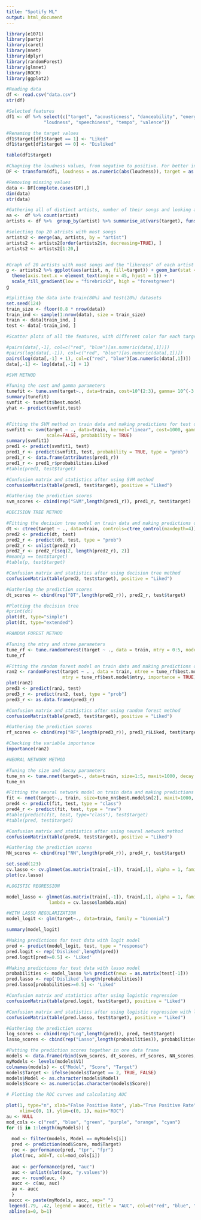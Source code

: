 ```yaml
---
title: "Spotify ML"
output: html_document
---
```


```r
library(e1071)
library(party)
library(caret)
library(nnet)
library(dplyr)
library(randomForest)
library(glmnet)
library(ROCR)
library(ggplot2)
```

```r
#Reading data
df <- read.csv("data.csv")
str(df)

#Selected features
df1 <- df %>% select(c("target", "acousticness", "danceability", "energy", "instrumentalness", "liveness",
              "loudness", "speechiness", "tempo", "valence"))

#Renaming the target values
df1$target[df1$target == 1] <- "Liked"
df1$target[df1$target == 0] <- "Disliked"

table(df1$target)

#Chagning the loudness values, from negative to positive. For better interpretation
DF <- transform(df1, loudness = as.numeric(abs(loudness)), target = as.factor(target))

#Removing missing values
data <- DF[complete.cases(DF),] 
dim(data)
str(data)

```
```r
#Gathering all of distinct artists, number of their songs and looking at what is the average value of target
aa <-  df %>% count(artist)
artists <- df %>%  group_by(artist) %>% summarise_at(vars(target), funs(mean))

#selecting top 20 atrists with most songs
artists2 <- merge(aa, artists, by = "artist")
artists2 <- artists2[order(artists2$n, decreasing=TRUE), ]
artists2 <- artists2[1:20,]


#Graph of 20 artists with most songs and the "likeness" of each artist
g <- artists2 %>% ggplot(aes(artist, n, fill=target)) + geom_bar(stat = "identity") +
  theme(axis.text.x = element_text(angle = 45, hjust = 1)) + 
  scale_fill_gradient(low = "firebrick3", high = "forestgreen")
g
```


```r
#Splitting the data into train(80%) and test(20%) datasets
set.seed(124)
train_size <- floor(0.8 * nrow(data))
train_ind <- sample(1:nrow(data), size = train_size)
train <- data[train_ind, ]
test <- data[-train_ind, ]

#Scatter plots of all the features, with different color for each target

#pairs(data[,-1], col=c("red", "blue")[as.numeric(data[,1])])
#pairs(log(data[,-1]), col=c("red", "blue")[as.numeric(data[,1])])
pairs(log(data[,-1] + 1), col=c("red", "blue")[as.numeric(data[,1])])
data[,-1] <- log(data[,-1] + 1)

```

```r
#SVM METHOD

#Tuning the cost and gamma parameters
tunefit <- tune.svm(target~., data=train, cost=10^(2:3), gamma= 10^(-3:-1))
summary(tunefit)
svmfit <- tunefit$best.model
yhat <- predict(svmfit,test)


#Fitting the SVM method on train data and making predictions for test data
svmfit1 <- svm(target ~ ., data=train, kernel="linear", cost=1000, gamma = tunefit$best.model$gamma,
               scale=FALSE, probability = TRUE)
summary(svmfit1)
pred1 <- predict(svmfit1, test)
pred1_r <- predict(svmfit1, test, probability = TRUE, type = "prob")
pred1_r <- data.frame(attributes(pred1_r))
pred1_r <- pred1_r$probabilities.Liked
#table(pred1, test$target)

#Confusion matrix and statistics after using SVM method 
confusionMatrix(table(pred1, test$target), positive = "Liked")

#Gathering the prediction scores
svm_scores <- cbind(rep("SVM",length(pred1_r)), pred1_r, test$target)

```

```r
#DECISION TREE METHOD

#Fitting the decision tree model on train data and making predictions on test data
dt <- ctree(target ~ ., data=train, controls=ctree_control(maxdepth=4))
pred2 <- predict(dt, test)
pred2_r <- predict(dt, test, type = "prob")
pred2_r <- unlist(pred2_r)
pred2_r <- pred2_r[seq(2, length(pred2_r), 2)]
#mean(p == test$target)
#table(p, test$target)

#Confusion matrix and statistics after using decision tree method 
confusionMatrix(table(pred2, test$target), positive = "Liked")

#Gathering the prediction scores
dt_scores <- cbind(rep("DT",length(pred2_r)), pred2_r, test$target)

#Plotting the decision tree
#print(dt)
plot(dt, type="simple")
plot(dt, type="extended")

```

```r
#RANDOM FOREST METHOD

#Tuning the mtry and ntree parameters
tune_rf <- tune.randomForest(target ~ ., data = train, mtry = 0:5, nodesize = TRUE, ntree = 100:200)
tune_rf

#Fitting the random forest model on train data and making predictions on test data
ran2 <- randomForest(target ~ . , data = train, ntree = tune_rf$best.model$ntree,
                     mtry = tune_rf$best.model$mtry, importance = TRUE)
plot(ran2)
pred3 <- predict(ran2, test)
pred3_r <- predict(ran2, test, type = "prob")
pred3_r <- as.data.frame(pred3_r)

#Confusion matrix and statistics after using random forest method 
confusionMatrix(table(pred3, test$target), positive = "Liked")

#Gathering the prediction scores
rf_scores <- cbind(rep("RF",length(pred3_r)), pred3_r$Liked, test$target)

#Checking the variable importance
importance(ran2)

```

```r
#NEURAL NETWORK METHOD

#Tuning the size and decay parameters
tune_nn <- tune.nnet(target~., data=train, size=1:5, maxit=1000, decay = 0:5)
tune_nn

#Fitting the neural network model on train data and making predictions on test data
fit <- nnet(target~., train, size=tune_nn$best.model$n[2], maxit=1000, decay = tune_nn$best.model$decay)
pred4 <- predict(fit, test, type = "class") 
pred4_r <- predict(fit, test, type = "raw") 
#table(predict(fit, test, type="class"), test$target)
#table(pred, test$target)

#Confusion matrix and statistics after using neural network method 
confusionMatrix(table(pred4, test$target), positive = "Liked")

#Gathering the prediction scores
NN_scores <- cbind(rep("NN",length(pred4_r)), pred4_r, test$target)
```

```r
set.seed(123)
cv.lasso <- cv.glmnet(as.matrix(train[,-1]), train[,1], alpha = 1, family = "binomial")
plot(cv.lasso)
```

```r
#LOGISTIC REGRESSION

model_lasso <- glmnet(as.matrix(train[,-1]), train[,1], alpha = 1, family = "binomial",
                lambda = cv.lasso$lambda.min)

#WITH LASSO REGULARIZATION
model_logit <- glm(target~., data=train, family = "binomial")

summary(model_logit)

#Making predictions for test data with logit model
pred <- predict(model_logit, test, type = "response")
pred.logit <- rep('Disliked',length(pred))
pred.logit[pred>=0.5] <- 'Liked'

#Making predictions for test data with lasso model
probabilities <- model_lasso %>% predict(newx = as.matrix(test[-1]))
pred.lasso <- rep('Disliked',length(probabilities))
pred.lasso[probabilities>=0.5] <- 'Liked'

#Confusion matrix and statistics after using logistic regression
confusionMatrix(table(pred.logit, test$target), positive = "Liked")

#Confusion matrix and statistics after using logistic regression with lasso regularization 
confusionMatrix(table(pred.lasso, test$target), positive = "Liked")

#Gathering the prediction scores
log_scores <- cbind(rep("Log",length(pred)), pred, test$target)
lasso_scores <- cbind(rep("Lasso",length(probabilities)), probabilities, test$target)

```

```r
#Putting the prediction scores together in one data frame
models <- data.frame(rbind(svm_scores, dt_scores, rf_scores, NN_scores, log_scores, lasso_scores))
myModels <- levels(models$V1)
colnames(models) <- c("Model", "Score", "Target")
models$Target <- ifelse(models$Target == 2, TRUE, FALSE)
models$Model <- as.character(models$Model)
models$Score <- as.numeric(as.character(models$Score))
```


```r
# Plotting the ROC curves and calculating AUC

plot(1, type="n", xlab="False Positive Rate", ylab="True Positive Rate",
     xlim=c(0, 1), ylim=c(0, 1), main="ROC")
au <- NULL
mod_cols <- c("red", "blue", "green", "purple", "orange", "cyan")
for (i in 1:length(myModels)) {
  
  mod <- filter(models, Model == myModels[i])
  pred <- prediction(mod$Score, mod$Target)
  roc <- performance(pred, "tpr", "fpr")
  plot(roc, add=T, col=mod_cols[i])
  
  auc <- performance(pred, "auc")
  auc <- unlist(slot(auc, "y.values"))
  auc <- round(auc, 4)
  aucc <- c(au, auc)
  au <- aucc
  }
 auccc <- paste(myModels, aucc, sep=" ")
 legend(.79, .42, legend = auccc, title = "AUC", col=c("red", "blue", "green", "purple", "orange", "cyan"), lty=1, cex=0.8)
 abline(a=0, b=1)
 
```

